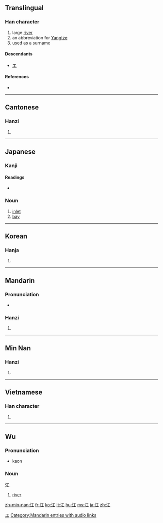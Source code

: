 ==Translingual==

===Han character===
{{Han char|rn=85|rad=水|as=03|sn=6|four=3111<sub>0</sub>|canj=水一 (EM)|ids=⿰[[氵]][[工]]}}

# large [[river]]
# an abbreviation for [[Yangtze]]
# used as a surname

====Descendants====
* [[エ]]

====References====
* {{Han ref|kx=0606.040|dkj=17140|dj=0999.130|hdz=31551.030|uh=6C5F|ud=27743|bh=A6BF|bd=42687}}

[[Category:Han characters from which katakana were derived|エ]]

----

==Cantonese==

===Hanzi===
{{yue-hanzi|jyut=gong1|y=gong1}}

# {{defn|Cantonese}}

----

==Japanese==

===Kanji===
{{ja-kanji|grade=c|rs=水03}}

====Readings====
* {{ja-readings|on=[[こう]] (''kō'')|kun=[[え]] (''e'')}}

===Noun===
{{ja-noun|k|hira=え|rom=e}}

# [[inlet]]
# [[bay]]

----

==Korean==

===Hanja===
{{ko-hanja|hangeul=[[강]]|eumhun=|rv=gang|mr=kang|y=kang}}

# {{defn|Korean}}

----

==Mandarin==

===Pronunciation===
* {{audio|zh-jiāng.ogg|audio}}

===Hanzi===
{{cmn-hanzi|pin=[[jiāng]] ([[jiang1]])|wg=chiang<sup>1</sup>}}

# {{defn|Mandarin}}

[[Category:Mandarin entries with audio links]]

----
==Min Nan==

===Hanzi===
{{nan-hanzi|poj=kang}}

# {{defn|Min Nan}}

----

==Vietnamese==

===Han character===
{{vi-hantu|[[giang]], [[giăng]], [[nhăng]], [[gianh]]}}

# {{defn|Vietnamese}}

----

==Wu==
{{zh-attention}}

===Pronunciation===
* {{a|Shanghai}} {{IPA|[ kɔŋ ]|lang=wuu}} kaon

===Noun===
'''江'''
# [[river]]

[[zh-min-nan:江]]
[[fr:江]]
[[ko:江]]
[[lt:江]]
[[hu:江]]
[[ms:江]]
[[ja:江]]
[[zh:江]]